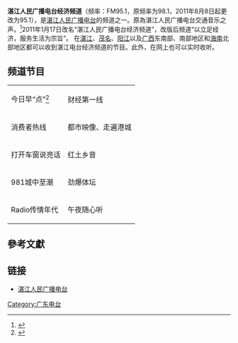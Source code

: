 {{頻道資訊
| 頻道名稱         = 湛江電台經濟頻道
| 頻道圖片檔案     = 
| 頻道圖片尺寸     = 
| 頻道圖片名稱     = 
| 所屬國家         = {{CHN}}
| 總部所在         = {{CHN}}[[廣東省|廣東省]][[湛江市|湛江市]]
| 播放地區         = {{CHN}}
| 開播日期         = 
| 停播日期         =
| 頻道類別         = [[普通话|普通话]][[广州话|广州话]][[雷州话|雷州话]]交通信息、生活服务和音乐娱乐
| 頻道口號         = 
| 擁有者           = [[湛江人民廣播電台|湛江人民廣播電台]]
| 前頻道名稱       = 湛江人民廣播電台交通音樂之聲
| 被取代名稱       = 湛江人民廣播電台經濟頻道
| 集團同類頻道     = 湛江电台新闻综合频道
| 重播服務頻道     = 
| 頻道官方網站     = http://www.gdzjdt.com/fm981.asp
|}}

'''湛江人民广播电台经济频道'''（频率：FM95.1，原频率为98.1，2011年8月8日起更改为95.1），是[[湛江人民广播电台|湛江人民广播电台]]的频道之一。原為湛江人民广播电台交通音乐之声。<ref>{{cite web| url =http://www.gdzjdt.com/dtjj.asp| title =电台简介|湛江人民广播电台| publisher =| author =| accessdate =2011-01-19| deadurl =yes| archiveurl =https://web.archive.org/web/20110716092215/http://www.gdzjdt.com/dtjj.asp| archivedate =2011年7月16日| df =}}</ref>2011年1月17日改名“湛江人民广播电台经济频道”，改版后频道“以立足经济，服务生活为宗旨”。 在[[湛江|湛江]]、[[茂名|茂名]]、[[阳江|阳江]]以及[[广西|广西]]东南部、南部地区和[[海南|海南]]北部地区都可以收到湛江电台经济频道的节目。此外，在网上也可以实时收听。

== 频道节目 ==

{| border="10" 
|- 
| 今日早“点”<ref>{{cite web| url =http://www.dvbcn.com/2011-01/17-69357.html| title =广东湛江电台经济广播改版将正式播出| work =DVBCN数字电视中文网| publisher =| author =| accessdate =2011-01-19| archiveurl =https://web.archive.org/web/20160304084347/http://www.dvbcn.com/2011-01/17-69357.html| archivedate =2016-03-04}}</ref> ||  财经第一线
|- 
| ﻿消费者热线﻿ || 都市映像、走遍港城
|- 
| 打开车窗说亮话  ||  红土乡音
|- 
| 981城中至潮|| 劲爆体坛
|- 
| Radio传情年代 || 午夜随心听
|}

==參考文獻==
<div class="references-small">
<references />

== 链接 ==
*[https://web.archive.org/web/20110701220300/http://www.gdzjdt.com/  湛江人民广播电台]
{{media-stub}}
[[Category:广东电台|Category:广东电台]]